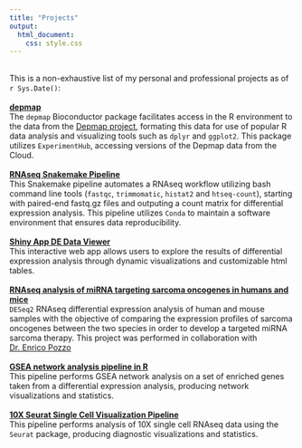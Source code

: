 ```yaml
---
title: "Projects"
output:
  html_document:
    css: style.css
---
```

<br/>
This is a non-exhaustive list of my personal and professional projects as of `r Sys.Date()`:
<br/>
<br/>
[**depmap**](http://bioconductor.org/packages/release/data/experiment/html/depmap.html)
<br/>
The `depmap` Bioconductor package facilitates access in the R environment to the
data from the [Depmap project](https://depmap.org/portal/), formating this data
for use of popular R data analysis and visualizing tools such as `dplyr` and
`ggplot2`. This package utilizes `ExperimentHub`, accessing versions of the
Depmap data from the Cloud.
<br/>
<br/>
[**RNAseq Snakemake Pipeline**](https://github.com/tfkillian/RNAseq_snakemake)
<br/>
This Snakemake pipeline automates a RNAseq workflow utilizing bash command line
tools (`fastqc`, `trimmomatic`, `histat2` and `htseq-count`), starting with
paired-end fastq.gz files and outputing a count matrix for differential
expression analysis. This pipeline utilizes `Conda` to maintain a software
environment that ensures data reproducibility.
<br/>
<br/>
[**Shiny App DE Data Viewer**](https://github.com/tfkillian/RNAseq_snakemake)
<br/>
This interactive web app allows users to explore the results of differential
expression analysis through dynamic visualizations and customizable html tables.
<br/>
<br/>
[**RNAseq analysis of miRNA targeting sarcoma oncogenes in humans and mice**](https://github.com/tfkillian/soft_tissue_sarcoma)
<br/>
`DESeq2` RNAseq differential expression analysis of human and mouse samples with
the objective of comparing the expression profiles of sarcoma oncogenes between
the two species in order to develop a targeted miRNA sarcoma therapy. This
project was performed in collaboration with [Dr. Enrico Pozzo](https://www.kuleuven.be/wieiswie/en/person/00091785)
<br/>
<br/>
[**GSEA network analysis pipeline in R**](https://github.com/tfkillian/GSEA_network_analysis)
<br/>
This pipeline performs GSEA network analysis on a set of enriched genes taken
from a differential expression analysis, producing network visualizations and
statistics.
<br/>
<br/>
[**10X Seurat Single Cell Visualization Pipeline**](https://github.com/tfkillian/single_cell_GoT)
<br/>
This pipeline performs analysis of 10X single cell RNAseq data using the `Seurat`
package, producing diagnostic visualizations and statistics.
<br/>
<br/>